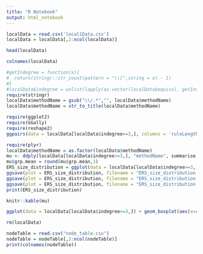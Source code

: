 ```yaml
---
title: "R Notebook"
output: html_notebook
---
```


```r
localData = read.csv('local1Data.csv')
localData = localData[,2:ncol(localData)]
```

```r
head(localData)
```

```r
colnames(localData)
```

```r
#getIndegree = function(x){
#  return(stringr::str_count(pattern = "\\[",string = x) - 1)
#}
#localData$indegree = unlist(lapply(as.vector(localData$equivs), getIndegree))
require(stringr)
localData$methodName = gsub("\\/.*","", localData$methodName)
localData$methodName = str_to_title(localData$methodName)
```

```r
require(ggplot2)
require(GGally)
require(reshape2)
ggpairs(data = localData[localData$indegree>=3,], columns = 'ruleLengths', aes(color = methodName, shape = methodName), showStrips = FALSE) 
```

```r
require(plyr)
localData$methodName = as.factor(localData$methodName)
mu <- ddply(localData[localData$indegree>=3,], "methodName", summarise, grp.mean=mean(ruleLengths))
mu$grp.mean = round(mu$grp.mean,1)
ERS_size_distribution = ggplot(data = localData[localData$indegree>=3,]) + geom_histogram(aes(ruleLengths), bins = 20) + theme_bw() + theme(panel.grid.minor = element_line(color = 'grey', size = 0.25, linetype = 2), text = element_text(size = 14))  + ylab("Count") + scale_x_continuous(name = "Size of ERS") + facet_wrap(vars(methodName), nrow=1, scales="free_y") + geom_vline(data = mu, aes(xintercept=grp.mean), color='red',linetype='dashed') + geom_label(data = mu, y = Inf, x=Inf, vjust=2, hjust=2, aes(label=grp.mean), color = 'red') + facet_wrap(vars(methodName), nrow=1, scales="free_y")
ggsave(plot = ERS_size_distribution, filename = "ERS_size_distribution.png", height = 4, width = 8, dpi = 600)
ggsave(plot = ERS_size_distribution, filename = "ERS_size_distribution.svg", height = 4, width = 8)
ggsave(plot = ERS_size_distribution, filename = "ERS_size_distribution.pdf", height = 4, width = 8)
print(ERS_size_distribution)
```
```r
knitr::kable(mu)
```

```r
ggplot(data = localData[localData$indegree>=3,]) + geom_boxplot(aes(x=ruleLengths,y=methodName))
```
```r
rm(localData)
```

```r
nodeTable = read.csv("node_table.csv")
nodeTable = nodeTable[,2:ncol(nodeTable)]
print(colnames(nodeTable))
```
```r



```

